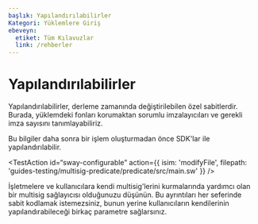 ```yaml
---
başlık: Yapılandırılabilirler
Kategori: Yüklemlere Giriş
ebeveyn:
  etiket: Tüm Kılavuzlar
  link: /rehberler
---
```


# Yapılandırılabilirler

Yapılandırılabilirler, derleme zamanında değiştirilebilen özel sabitlerdir. Burada, yüklemdeki fonları korumaktan sorumlu imzalayıcıları ve gerekli imza sayısını tanımlayabiliriz.

Bu bilgiler daha sonra bir işlem oluşturmadan önce SDK'lar ile yapılandırılabilir.

<TestAction
id=“sway-configurable”
action={{
  isim: 'modifyFile',
  filepath: 'guides-testing/multisig-predicate/predicate/src/main.sw'
}}
/>

<CodeImport
  file=“../../examples/intro-to-predicates/multisig-predicate/src/main.sw”
  comment=“yapılandırılabilir”
  commentType=“//”
  lang=“sway”
/>

İşletmelere ve kullanıcılara kendi multisig'lerini kurmalarında yardımcı olan bir multisig sağlayıcısı olduğunuzu düşünün. Bu ayrıntıları her seferinde sabit kodlamak istemezsiniz, bunun yerine kullanıcıların kendilerinin yapılandırabileceği birkaç parametre sağlarsınız.